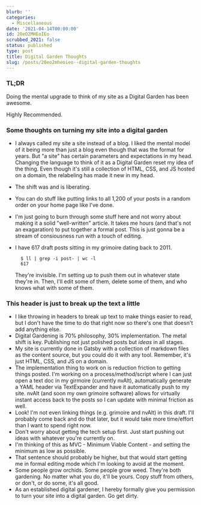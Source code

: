 ```yaml
---
blurb: ''
categories:
  - Miscellaneous
date: '2021-04-14T00:00:00'
id: 20eO2MHEoIEo
scrubbed_2021: false
status: published
type: post
title: Digital Garden Thoughts
slug: /posts/20eo2mheoieo--digital-garden-thoughts
---
```


### TL;DR

Doing the mental upgrade to think of my site as a Digital Garden has been awesome. 

Highly Recommended. 

### Some thoughts on turning my site into a digital garden

- I always called my site a site instead of a blog. I liked the mental model of it being more than just a blog even though that was the format for years. But "a site" has certain parameters and expectations in my head. Changing the language to think of it as a Digital Garden reset my idea of the thing. Even though it's still a collection of HTML, CSS, and JS hosted on a domain, the relabeling has made it new in my head. 
- The shift was and is liberating. 
- You can do stuff like putting links to all 1,200 of your posts in a random order on your home page like I've done. 
- I'm just going to burn through some stuff here and not worry about making it a solid "well-written" article. It takes me hours (and that's not an exagaration) to put together a formal post. This is just gonna be a stream of consiousness run with a touch of editing.
- I have 617 draft posts sitting in my grimoire dating back to 2011. 

        $ ll | grep -i post- | wc -l
        617    

    They're invisible. I'm setting up to push them out in whatever state they're in. Then, I'll edit some of them, delete some of them, and who knows what with some of them.

### This header is just to break up the text a little

- I like throwing in headers to break up text to make things easier to read, but I don't have the time to do that right now so there's one that doesn't add anything else. 
- Digital Gardening is 70% philosophy, 30% implementation. The metal shift is key. Publishing not just polished posts but *ideas* in all stages. 
- My site is currently done in Gatsby with a collection of markdown files as the content source, but you could do it with any tool. Remember, it's just HTML, CSS, and JS on a domain. 
- The implementation thing to work on is reduction friction to getting things posted. I'm working on a process/method/script where I can just open a text doc in my girmoire (currently nvAlt), automatically generate a YAML header via TextExpander and have it automatically push to my site. nvAlt (and soon my own grimoire software) allows for virtually instant access back to the posts so I can update with minimal friction as well.
- Look! I'm not even linking things (e.g. grimoire and nvAlt) in this draft. I'll probably come back and do that later, but it would take more time/effort than I want to spend right now.
- Don't worry about getting the tech setup first. Just start pushing out ideas with whatever you're currently on. 
- I'm thinking of this as MVC - Minimum Viable Content - and setting the minimum as low as possible. 
- That sentence should probably be higher, but that would start getting me in formal editing mode which I'm looking to avoid at the moment. 
- Some people grow orchids. Some people grow weed. They're both gardening. No matter what you do, it'll be yours. Copy stuff from others, or don't, or do some, it's all good. 
- As an established digital gardener, I hereby formally give you permission to turn your site into a digital garden. Go get dirty.
